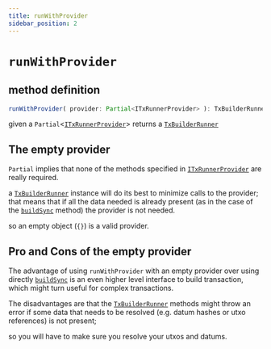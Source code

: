 ```yaml
---
title: runWithProvider
sidebar_position: 2
---
```


# `runWithProvider`

## method definition
```ts
runWithProvider( provider: Partial<ITxRunnerProvider> ): TxBuilderRunner
```

given a `Partial`\<[`ITxRunnerProvider`](../TxBuilderRunner%20API/IProvider#itxrunnerprovider)\>
returns a [`TxBuilderRunner`](../TxBuilderRunner%20API/TxBuilderRunner)

## The empty provider

`Partial` implies that none of the methods specified in 
[`ITxRunnerProvider`](../TxBuilderRunner%20API/IProvider#itxrunnerprovider) are really required.

a [`TxBuilderRunner`](../TxBuilderRunner%20API/TxBuilderRunner) instance will do its best to minimize calls to the provider;
that means that if all the data needed is already present (as in the case of the [`buildSync`](./buildSync) method)
the provider is not needed.

so an empty object (`{}`) is a valid provider.

## Pro and Cons of the empty provider

The advantage of using `runWithProvider` with an empty provider over using directly [`buildSync`](./buildSync)
is an even higher level interface to build transaction,
which might turn useful for complex transactions.

The disadvantages are that the [`TxBuilderRunner`](../TxBuilderRunner%20API/TxBuilderRunner)
methods might throw an error if some data that needs to be resolved (e.g. datum hashes or utxo references) is not present;

so you will have to make sure you resolve your utxos and datums.